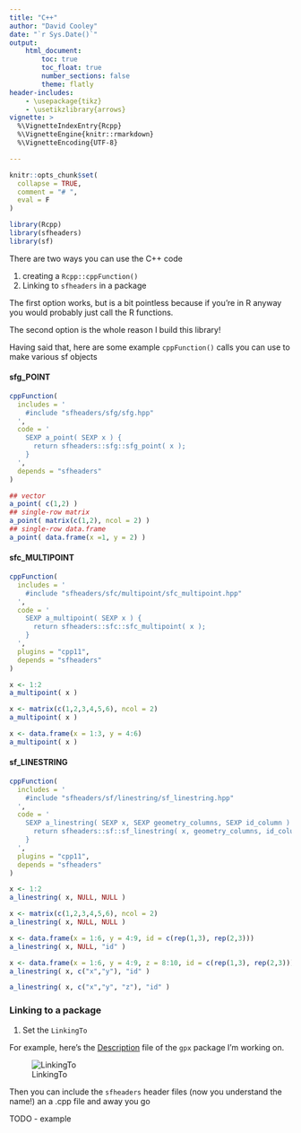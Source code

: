 ```yaml
---
title: "C++"
author: "David Cooley"
date: "`r Sys.Date()`"
output: 
    html_document:
        toc: true
        toc_float: true
        number_sections: false
        theme: flatly
header-includes: 
    - \usepackage{tikz}
    - \usetikzlibrary{arrows}
vignette: >
  %\VignetteIndexEntry{Rcpp}
  %\VignetteEngine{knitr::rmarkdown}
  %\VignetteEncoding{UTF-8}

---
```


```r
knitr::opts_chunk$set(
  collapse = TRUE,
  comment = "# ",
  eval = F
)
```

```r
library(Rcpp)
library(sfheaders)
library(sf)
```

There are two ways you can use the C++ code

1. creating a `Rcpp::cppFunction()` 
2. Linking to `sfheaders` in a package

The first option works, but is a bit pointless because if you're in R anyway you would probably just call the R functions. 

The second option is the whole reason I build this library!

Having said that, here are some example `cppFunction()` calls you can use to make various sf objects

#### sfg_POINT

```r

cppFunction(
  includes = '
    #include "sfheaders/sfg/sfg.hpp"
  ',
  code = '
    SEXP a_point( SEXP x ) {
      return sfheaders::sfg::sfg_point( x );
    }
  ',
  depends = "sfheaders"
)

## vector
a_point( c(1,2) )
## single-row matrix
a_point( matrix(c(1,2), ncol = 2) )
## single-row data.frame
a_point( data.frame(x =1, y = 2) )
```


#### sfc_MULTIPOINT

```r

cppFunction(
  includes = '
    #include "sfheaders/sfc/multipoint/sfc_multipoint.hpp"
  ',
  code = '
    SEXP a_multipoint( SEXP x ) {
      return sfheaders::sfc::sfc_multipoint( x );
    }
  ',
  plugins = "cpp11", 
  depends = "sfheaders"
)

x <- 1:2
a_multipoint( x )

x <- matrix(c(1,2,3,4,5,6), ncol = 2)
a_multipoint( x )

x <- data.frame(x = 1:3, y = 4:6)
a_multipoint( x )
```

#### sf_LINESTRING

```r

cppFunction(
  includes = '
    #include "sfheaders/sf/linestring/sf_linestring.hpp"
  ',
  code = '
    SEXP a_linestring( SEXP x, SEXP geometry_columns, SEXP id_column ) {
      return sfheaders::sf::sf_linestring( x, geometry_columns, id_column );
    }
  ',
  plugins = "cpp11",
  depends = "sfheaders"
)

x <- 1:2
a_linestring( x, NULL, NULL )

x <- matrix(c(1,2,3,4,5,6), ncol = 2)
a_linestring( x, NULL, NULL )

x <- data.frame(x = 1:6, y = 4:9, id = c(rep(1,3), rep(2,3)))
a_linestring( x, NULL, "id" )

x <- data.frame(x = 1:6, y = 4:9, z = 8:10, id = c(rep(1,3), rep(2,3)))
a_linestring( x, c("x","y"), "id" )

a_linestring( x, c("x","y", "z"), "id" )

```

### Linking to a package


1. Set the `LinkingTo` 

For example, here's the [Description](https://github.com/dcooley/gpx/blob/master/DESCRIPTION) file of the `gpx` package I'm working on.


![LinkingTo](./images/gpx_description.png)

Then you can include the `sfheaders` header files (now you understand the name!) an a .cpp file and away you go

TODO - example


